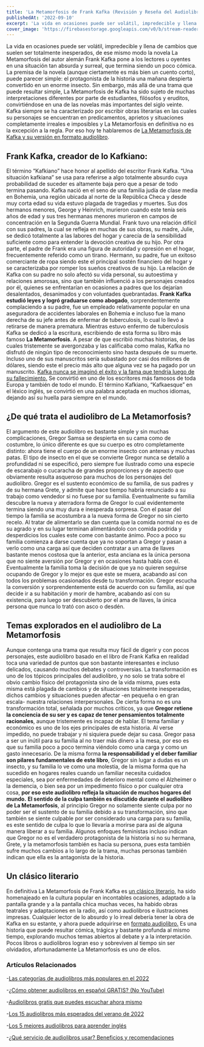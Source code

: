 ```yaml
---
title: 'La Metamorfosis de Frank Kafka (Revisión y Reseña del Audiolibro)'
publishedAt: '2022-09-10'
excerpt: 'La vida en ocasiones puede ser volátil, impredecible y llena de cambios que suelen ser totalmente inesperados, de ese mismo modo la novela La Metamorfosis del autor alemán Frank Kafka pone a los lectores u oyentes en una situación tan absurda y surreal, que termina siendo un poco cómica...'
cover_image: 'https://firebasestorage.googleapis.com/v0/b/stream-readers-prod.appspot.com/o/blog_images%2Fmetamorfosis.jpg?alt=media&token=034865a5-1b2d-4540-96d5-2549efb906a9'
---
```


La vida en ocasiones puede ser volátil, impredecible y llena de cambios que suelen ser totalmente inesperados, de ese mismo modo la novela La Metamorfosis del autor alemán Frank Kafka pone a los lectores u oyentes en una situación tan absurda y surreal, que termina siendo un poco cómica.
La premisa de la novela (aunque ciertamente es más bien un cuento corto), puede parecer simple: el protagonista de la historia una mañana despierta convertido en un enorme insecto.
Sin embargo, más allá de una trama que puede resultar simple, La Metamorfosis de Kafka ha sido sujeto de muchas interpretaciones diferentes por parte de estudiantes, filósofos y eruditos, convirtiéndose en una de las novelas más importantes del siglo veinte.
Kafka siempre se ha caracterizado por escribir obras literarias en las cuales su personajes se encuentran en predicamentos, aprietos y situaciones completamente irreales e imposibles y La Metamorfosis en definitiva no es la excepción a la regla. Por eso hoy te hablaremos de [La Metamorfosis de Kafka y su versión en formato audiolibro](https://www.streamreaders.com/books/la-metamorfosis).

## Frank Kafka, creador de lo Kafkiano:
El término “Kafkiano” hace honor al apellido del escritor Frank Kafka. “Una situación kafkiana” se usa para referirse a algo totalmente absurdo cuya probabilidad de suceder es altamente baja pero que a pesar de todo termina pasando.
Kafka nació en el seno de una familia judía de clase media en Bohemia, una región ubicada al norte de la República Checa y desde muy corta edad su vida estuvo plagada de tragedias y muertes.
Sus dos hermanos menores, George y Heinrich, murieron cuando este tenía seis años de edad y sus tres hermanas menores murieron en campos de concentración en la Segunda Guerra Mundial.
Frank tuvo una relación difícil con sus padres, la cual se refleja en muchas de sus obras, su madre, Julie, se dedicó totalmente a las labores del hogar y carecía de la sensibilidad suficiente como para entender la devoción creativa de su hijo.
Por otra parte, el padre de Frank era una figura de autoridad y opresión en el hogar, frecuentemente referido como un tirano. Hermann, su padre, fue un exitoso comerciante de ropa siendo este el principal sostén financiero del hogar y se caracterizaba por romper los sueños creativos de su hijo.
La relación de Kafka con su padre no solo afectó su vida personal, su autoestima y relaciones amorosas, sino que también influenció a los personajes creados por él, quienes se enfrentarían en ocasiones a padres que los dejarían desalentados, desanimados y con voluntades quebrantadas.
**Frank Kafka estudió leyes y logró graduarse como abogado**, sorprendentemente complaciendo a su padre, fue un empleado relativamente popular en una aseguradora de accidentes laborales en Bohemia e incluso fue la mano derecha de su jefe antes de enfermar de tuberculosis, lo cual lo llevó a retirarse de manera prematura.
Mientras estuvo enfermo de tuberculosis Kafka se dedicó a la escritura, escribiendo de esta forma su libro más famoso **La Metamorfosis**. A pesar de que escribió muchas historias, de las cuales tristemente se avergonzaba y las calificaba como malas, Kafka no disfrutó de ningún tipo de reconocimiento sino hasta después de su muerte.
Incluso uno de sus manuscritos sería subastado por casi dos millones de dólares, siendo este el precio más alto que alguna vez se ha pagado por un manuscrito. 
[Kafka nunca se imaginó el éxito y la fama que tendría luego de su fallecimiento.](https://www.biography.com/writer/franz-kafka) Se convirtió en uno de los escritores más famosos de toda Europa y también de todo el mundo. El término Kafkiano, “Kafkaesque” en el léxico inglés, se convirtió en una palabra aceptada en muchos idiomas, dejando así su huella para siempre en el mundo.

## ¿De qué trata el audiolibro de La Metamorfosis?
El argumento de este audiolibro es bastante simple y sin muchas complicaciones, Gregor Samsa se despierta en su cama como de costumbre, lo único diferente es que su cuerpo es otro completamente distinto: ahora tiene el cuerpo de un enorme insecto con antenas y muchas patas.
El tipo de insecto en el que se convierte Gregor nunca se detalló a profundidad ni se especificó, pero siempre fue ilustrado como una especie de escarabajo o cucaracha de grandes proporciones y de aspecto que obviamente resulta asqueroso para muchos de los personajes del audiolibro.
Gregor es el sustento económico de su familia, de sus padres y de su hermana Grete, y admite que hace tiempo habría renunciado a su trabajo como vendedor si no fuese por su familia. Eventualmente su familia descubre la nueva y aterradora forma de Gregor lo cual evidentemente termina siendo una muy dura e inesperada sorpresa.
Con el pasar del tiempo la familia se acostumbra a la nueva forma de Gregor no sin cierto recelo. Al tratar de alimentarlo se dan cuenta que la comida normal no es de su agrado y en su lugar terminan alimentándolo con comida podrida y desperdicios los cuales este come con bastante ánimo.
Poco a poco su familia comienza a darse cuenta que ya no soportan a Gregor y pasan a verlo como una carga así que deciden contratar a un ama de llaves bastante menos costosa que la anterior, esta anciana es la única persona que no siente aversión por Gregor y en ocasiones hasta habla con él.
Eventualmente la familia toma la decisión de que ya no quieren seguirse ocupando de Gregor y lo mejor es que este se muera, acabando así con todos los problemas ocasionados desde tu transformación.
Gregor escucha la conversión y sorprendentemente está de acuerdo con su familia, así que decide ir a su habitación y morir de hambre, acabando así con su existencia, para luego ser descubierto por el ama de llaves, la única persona que nunca lo trató con asco o desdén.

##  Temas explorados en el audiolibro de La Metamorfosis
Aunque contenga una trama que resulta muy fácil de digerir y con pocos personajes, este audiolibro basado en el libro de Frank Kafka en realidad toca una variedad de puntos que son bastante interesantes e incluso delicados, causando muchos debates y controversias.
La transformación es uno de los tópicos principales del audiolibro, y no solo se trata sobre el obvio cambio físico del protagonista sino de la vida misma, pues esta misma está plagada de cambios y de situaciones totalmente inesperadas, dichos cambios y situaciones pueden afectar -en pequeña o en gran escala- nuestra relaciones interpersonales.
De cierta forma no es una transformación total, señalada por muchos críticos, ya que **Gregor retiene la conciencia de su ser y es capaz de tener pensamientos totalmente racionales**, aunque tristemente es incapaz de hablar.
El tema familiar y económico es uno de los ejes principales de esta historia. Al verse impedido, no puede trabajar y ni siquiera puede dejar su casa. Gregor pasa a ser un inútil para su familia al no traer más dinero a la mesa, por eso es que su familia poco a poco termina viéndolo como una carga y como un gasto innecesario.
De la misma forma **la responsabilidad y el deber familiar son pilares fundamentales de este libro**, Gregor sin lugar a dudas es un insecto, y su familia lo ve como una molestia, de la misma forma que ha sucedido en hogares reales cuando un familiar necesita cuidados especiales, sea por enfermedades de deterioro mental como el Alzheimer o la demencia, o bien sea por un impedimento físico o por cualquier otra cosa, **por eso este audiolibro refleja la situación de muchos hogares del mundo.**
**El sentido de la culpa también es discutido durante el audiolibro de La Metamorfosis**, al principio Gregor no solamente siente culpa por no poder ser el sustento de su familia debido a su transformación, sino que también se siente culpable por ser considerado una carga para su familia, es este sentido de culpa lo que lo llevaría a morirse para así de alguna manera liberar a su familia.
Algunos enfoques feministas incluso indican que Gregor no es el verdadero protagonista de la historia si no su hermana, Grete, y la metamorfosis también es hacia su persona, pues esta también sufre muchos cambios a lo largo de la trama, muchas personas también indican que ella es la antagonista de la historia.

## Un clásico literario
En definitiva La Metamorfosis de Frank Kafka es [un clásico literario](https://www.streamreaders.com/blog/crimen-y-castigo), ha sido homenajeado en la cultura popular en incontables ocasiones, adaptado a la pantalla grande y a la pantalla chica muchas veces, ha habido obras teatrales y adaptaciones en la radio, así como audiolibros e ilustraciones impresas.
Cualquier lector de lo absurdo y lo irreal debería tener la obra de Kafka en su estante, y ahora puede adquirirse en [formato audiolibro.](https://www.streamreaders.com/blog/como-obtener-audiolibros) 
Es una historia que puede resultar cómica, trágica y bastante profunda al mismo tiempo, explorando muchos temas abiertos al debate y a la interpretación. Pocos libros o audiolibros logran eso y sobreviven al tiempo sin ser olvidados, afortunadamente La Metamorfosis es uno de ellos. 

### Artículos Relacionados

-[Las categorías de audiolibros más populares en el 2022](https://www.streamreaders.com/blog/categorias-de-audiolibros-mas-populares)

-[¿Cómo obtener audiolibros en español GRATIS? (No YouTube)](https://www.streamreaders.com/blog/como-obtener-audiolibros)

-[Audiolibros gratis que puedes escuchar ahora mismo](https://www.streamreaders.com/blog/audiolibros-gratis)

-[Los 15 audiolibros más esperados del verano de 2022](https://www.streamreaders.com/blog/los-15-audiolibros-mas-esperados)

-[Los 5 mejores audiolibros para aprender inglés](https://www.streamreaders.com/blog/los-5-mejores-audiolibros)

-[¿Qué servicio de audiolibros usar? Beneficios y recomendaciones](https://www.streamreaders.com/blog/que-servicio-de-audiolibros-usar)
